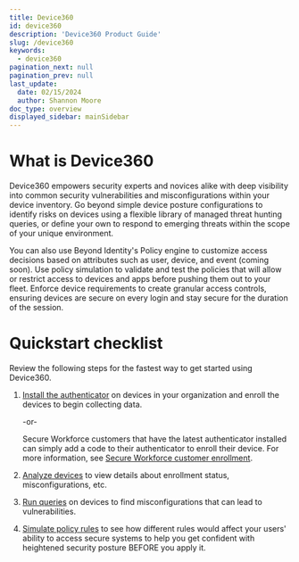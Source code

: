 ```yaml
---
title: Device360
id: device360
description: 'Device360 Product Guide'
slug: /device360
keywords:
  - device360
pagination_next: null
pagination_prev: null
last_update:
  date: 02/15/2024
  author: Shannon Moore
doc_type: overview
displayed_sidebar: mainSidebar
---
```


# What is Device360
Device360 empowers security experts and novices alike with deep visibility into common security vulnerabilities and misconfigurations within your device inventory. Go beyond simple device posture configurations to identify risks on devices using a flexible library of managed threat hunting queries, or define your own to respond to emerging threats within the scope of your unique environment.

You can also use Beyond Identity's Policy engine to customize access decisions based on attributes such as user, device, and event (coming soon). Use policy simulation to validate and test the policies that will allow or restrict access to devices and apps before pushing them out to your fleet. Enforce device requirements to create granular access controls, ensuring devices are secure on every login and stay secure for the duration of the session.

# Quickstart checklist
Review the following steps for the fastest way to get started using Device360.
1. [Install the authenticator](/docs/install-authenticator) on devices in your organization and enroll the devices to begin collecting data.

   -or-

   Secure Workforce customers that have the latest authenticator installed can simply add a code to their authenticator to enroll their device. For more information, see [Secure Workforce customer enrollment](/docs/install-authenticator#secure-workforce-customer-enrollment).

2. [Analyze devices](/docs/device-inventory) to view details about enrollment status, misconfigurations, etc.

2. [Run queries](/docs/device-query) on devices to find misconfigurations that can lead to vulnerabilities.

3. [Simulate policy rules](/docs/policy-and-simulation) to see how different rules would affect your users' ability to access secure systems to help you get confident with heightened security posture BEFORE you apply it.
